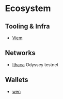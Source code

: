 # Ecosystem

## Tooling & Infra

- [Viem](https://viem.sh)

## Networks

- [Ithaca](https://www.ithaca.xyz) Odyssey testnet

## Wallets

- [wen](https://github.com/Destiner/wen)

